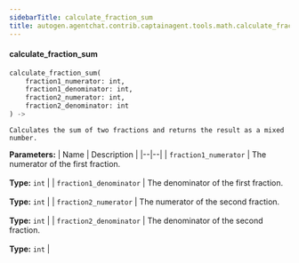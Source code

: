 ```yaml
---
sidebarTitle: calculate_fraction_sum
title: autogen.agentchat.contrib.captainagent.tools.math.calculate_fraction_sum.calculate_fraction_sum
---
```


<code class="doc-symbol doc-symbol-heading doc-symbol-function"></code>
#### calculate_fraction_sum

```python
calculate_fraction_sum(
    fraction1_numerator: int,
    fraction1_denominator: int,
    fraction2_numerator: int,
    fraction2_denominator: int
) -> 
```

    Calculates the sum of two fractions and returns the result as a mixed number.

<b>Parameters:</b>
| Name | Description |
|--|--|
| `fraction1_numerator` | The numerator of the first fraction.<br/><br/>**Type:** `int` |
| `fraction1_denominator` | The denominator of the first fraction.<br/><br/>**Type:** `int` |
| `fraction2_numerator` | The numerator of the second fraction.<br/><br/>**Type:** `int` |
| `fraction2_denominator` | The denominator of the second fraction.<br/><br/>**Type:** `int` |

<br />